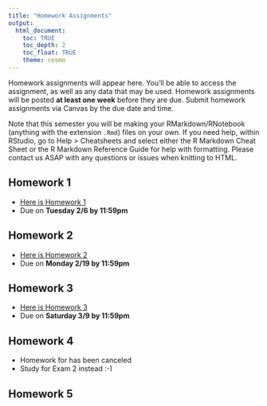 ```yaml
---
title: "Homework Assignments"
output: 
  html_document:
    toc: TRUE
    toc_depth: 2
    toc_float: TRUE
    theme: cosmo
---
```


Homework assignments will appear here. You'll be able to access the assignment, as well as any data that may be used. Homework assignments will be posted **at least one week** before they are due. Submit homework assignments via Canvas by the due date and time.

Note that this semester you will be making your RMarkdown/RNotebook (anything with the extension `.Rmd`) files on your own. If you need help, within RStudio, go to Help > Cheatsheets and select either the R Markdown Cheat Sheet or the R Markdown Reference Guide for help with formatting. Please contact us ASAP with any questions or issues when knitting to HTML.

## Homework 1
- [Here is Homework 1](homework/homework1.html)
- Due on **Tuesday 2/6 by 11:59pm**


## Homework 2
- [Here is Homework 2](homework/homework3.html)
- Due on **Monday 2/19 by 11:59pm**


## Homework 3
- [Here is Homework 3](homework/homework4.html)
- Due on **Saturday 3/9 by 11:59pm**


## Homework 4
- Homework for has been canceled
- Study for Exam 2 instead :-)

## Homework 5


